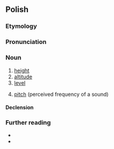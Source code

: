 ==Polish==
{{wikipedia|lang=pl|dab=Wysokość}}

===Etymology===
{{suffix|pl|wysoki|ość}}

===Pronunciation===
{{pl-p|a=Pl-wysokość.ogg}}

===Noun===
{{pl-noun|f}}

# [[height]]
# [[altitude]]
# [[level]]
# {{lb|pl|acoustics}} [[pitch]] (perceived frequency of a sound)

====Declension====
{{pl-decl-noun-f}}

===Further reading===
* {{R:pl:WSJP}}
* {{R:PWN}}